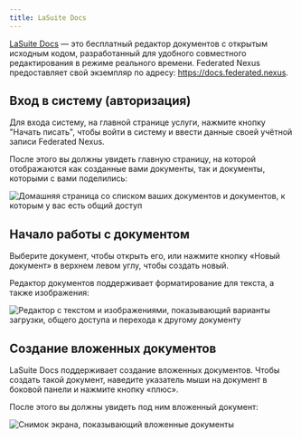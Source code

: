 ```yaml
---
title: LaSuite Docs
---
```


[LaSuite Docs](https://github.com/suitenumerique/docs) — это бесплатный редактор документов с открытым исходным кодом, разработанный для удобного совместного редактирования в режиме реального времени. Federated Nexus предоставляет свой экземпляр по адресу: https://docs.federated.nexus.

## Вход в систему (авторизация)

Для входа систему, на главной странице услуги, нажмите кнопку "Начать писать", чтобы войти в систему и ввести данные своей учётной записи Federated Nexus.

После этого вы должны увидеть главную страницу, на которой отображаются как созданные вами документы, так и документы, которыми с вами поделились:

![Домашняя страница со списком ваших документов и документов, к которым у вас есть общий доступ](../../../../images/docs/home.png)

## Начало работы с документом

Выберите документ, чтобы открыть его, или нажмите кнопку «Новый документ» в верхнем левом углу, чтобы создать новый.

Редактор документов поддерживает форматирование для текста, а также изображения:

![Редактор с текстом и изображениями, показывающий варианты загрузки, общего доступа и перехода к другому документу](../../../../images/docs/editor.png)

## Создание вложенных документов

LaSuite Docs поддерживает создание вложенных документов. Чтобы создать такой документ, наведите указатель мыши на документ в боковой панели и нажмите кнопку «плюс».

После этого вы должны увидеть под ним вложенный документ:

![Снимок экрана, показывающий вложенные документы](../../../../images/docs/subdocument.png)
